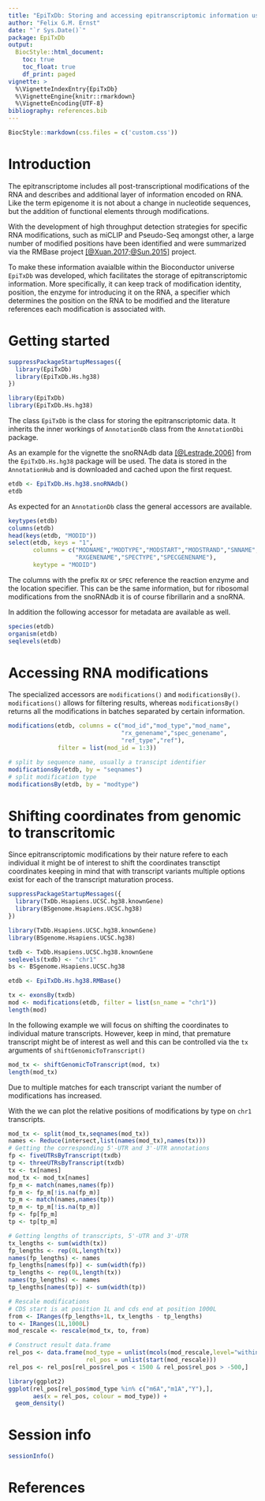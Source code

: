 ```yaml
---
title: "EpiTxDb: Storing and accessing epitranscriptomic information using the AnnotationDbi interface"
author: "Felix G.M. Ernst"
date: "`r Sys.Date()`"
package: EpiTxDb
output:
  BiocStyle::html_document:
    toc: true
    toc_float: true
    df_print: paged
vignette: >
  %\VignetteIndexEntry{EpiTxDb}
  %\VignetteEngine{knitr::rmarkdown}
  %\VignetteEncoding{UTF-8}
bibliography: references.bib
---
```


```r
BiocStyle::markdown(css.files = c('custom.css'))
```

# Introduction

The epitranscriptome includes all post-transcriptional modifications of the RNA
and describes and additional layer of information encoded on RNA. Like the term
epigenome it is not about a change in nucleotide sequences, but the addition of
functional elements through modifications.

With the development of high throughput detection strategies for specific RNA
modifications, such as miCLIP and Pseudo-Seq amongst other, a large number of
modified positions have been identified and were summarized via the RMBase 
project [[@Xuan.2017;@Sun.2015]](#References) project.

To make these information avaialble within the Bioconductor universe `EpiTxDb`
was developed, which facilitates the storage of epitranscriptomic information.
More specifically, it can keep track of modification identity, position, the
enzyme for introducing it on the RNA, a specifier which determines the position
on the RNA to be modified and the literature references each modification is
associated with.

# Getting started

```r
suppressPackageStartupMessages({
  library(EpiTxDb)
  library(EpiTxDb.Hs.hg38)
})
```
```r
library(EpiTxDb)
library(EpiTxDb.Hs.hg38)
```

The class `EpiTxDb` is the class for storing the epitranscriptomic data. It 
inherits the inner workings of `AnnotationDb` class from the `AnnotationDbi`
package.

As an example for the vignette the snoRNAdb data [[@Lestrade.2006]](#References)
from the `EpiTxDb.Hs.hg38` package will be used. The data is stored in the
`AnnotationHub` and is downloaded and cached upon the first request.

```r
etdb <- EpiTxDb.Hs.hg38.snoRNAdb()
etdb
```

As expected for an `AnnotationDb` class the general accessors are available.

```r
keytypes(etdb)
columns(etdb)
head(keys(etdb, "MODID"))
select(etdb, keys = "1",
       columns = c("MODNAME","MODTYPE","MODSTART","MODSTRAND","SNNAME",
                   "RXGENENAME","SPECTYPE","SPECGENENAME"),
       keytype = "MODID")
```

The columns with the prefix `RX` or `SPEC` reference the reaction enzyme and the
location specifier. This can be the same information, but for ribosomal 
modifications from the snoRNAdb it is of course fibrillarin and a snoRNA.

In addition the following accessor for metadata are available as well.

```r
species(etdb)
organism(etdb)
seqlevels(etdb)
```

# Accessing RNA modifications

The specialized accessors are `modifications()` and `modificationsBy()`. 
`modifications()` allows for filtering results, whereas `modificationsBy()`
returns all the modifications in batches separated by certain information.

```r
modifications(etdb, columns = c("mod_id","mod_type","mod_name",
                                "rx_genename","spec_genename",
                                "ref_type","ref"),
              filter = list(mod_id = 1:3))
```

```r
# split by sequence name, usually a transcipt identifier
modificationsBy(etdb, by = "seqnames")
# split modification type
modificationsBy(etdb, by = "modtype")
```

# Shifting coordinates from genomic to transcritomic

Since epitranscriptomic modifications by their nature refere to each individual
it might be of interest to shift the coordinates transctipt coordinates keeping
in mind that with transcript variants multiple options exist for each of the 
transcript maturation process.

```r
suppressPackageStartupMessages({
  library(TxDb.Hsapiens.UCSC.hg38.knownGene)
  library(BSgenome.Hsapiens.UCSC.hg38)
})
```
```r
library(TxDb.Hsapiens.UCSC.hg38.knownGene)
library(BSgenome.Hsapiens.UCSC.hg38)
```
```r
txdb <- TxDb.Hsapiens.UCSC.hg38.knownGene
seqlevels(txdb) <- "chr1"
bs <- BSgenome.Hsapiens.UCSC.hg38

etdb <- EpiTxDb.Hs.hg38.RMBase()

tx <- exonsBy(txdb)
mod <- modifications(etdb, filter = list(sn_name = "chr1"))
length(mod)
```

In the following example we will focus on shifting the coordinates to individual
mature transcripts. However, keep in mind, that premature transcript might be
of interest as well and this can be controlled via the `tx` arguments of
`shiftGenomicToTranscript()`

```r
mod_tx <- shiftGenomicToTranscript(mod, tx)
length(mod_tx)
```

Due to multiple matches for each transcript variant the number of modifications
has increased.

With the we can plot the relative positions of modifications by type on 
`chr1` transcripts.

```r
mod_tx <- split(mod_tx,seqnames(mod_tx))
names <- Reduce(intersect,list(names(mod_tx),names(tx)))
# Getting the corresponding 5'-UTR and 3'-UTR annotations
fp <- fiveUTRsByTranscript(txdb)
tp <- threeUTRsByTranscript(txdb)
tx <- tx[names]
mod_tx <- mod_tx[names]
fp_m <- match(names,names(fp))
fp_m <- fp_m[!is.na(fp_m)]
tp_m <- match(names,names(tp))
tp_m <- tp_m[!is.na(tp_m)]
fp <- fp[fp_m]
tp <- tp[tp_m]

# Getting lengths of transcripts, 5'-UTR and 3'-UTR
tx_lengths <- sum(width(tx))
fp_lengths <- rep(0L,length(tx))
names(fp_lengths) <- names
fp_lengths[names(fp)] <- sum(width(fp))
tp_lengths <- rep(0L,length(tx))
names(tp_lengths) <- names
tp_lengths[names(tp)] <- sum(width(tp))

# Rescale modifications
# CDS start is at position 1L and cds end at position 1000L
from <- IRanges(fp_lengths+1L, tx_lengths - tp_lengths)
to <- IRanges(1L,1000L)
mod_rescale <- rescale(mod_tx, to, from)

# Construct result data.frame
rel_pos <- data.frame(mod_type = unlist(mcols(mod_rescale,level="within")[,"mod_type"]),
                      rel_pos = unlist(start(mod_rescale)))
rel_pos <- rel_pos[rel_pos$rel_pos < 1500 & rel_pos$rel_pos > -500,]
```

```r
library(ggplot2)
ggplot(rel_pos[rel_pos$mod_type %in% c("m6A","m1A","Y"),],
       aes(x = rel_pos, colour = mod_type)) + 
  geom_density()
```

# Session info

```r
sessionInfo()
```

<a name="References"></a>

# References